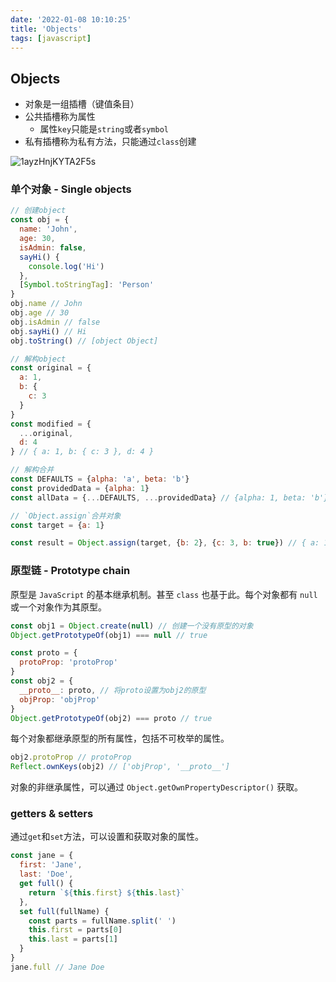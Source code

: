 ```yaml
---
date: '2022-01-08 10:10:25'
title: 'Objects'
tags: [javascript]
---
```


## Objects

- 对象是一组插槽（键值条目）
- 公共插槽称为属性
  - 属性`key`只能是`string`或者`symbol`
- 私有插槽称为私有方法，只能通过`class`创建

![1ayzHnjKYTA2F5s](https://s2.loli.net/2022/01/08/1ayzHnjKYTA2F5s.jpg)

### 单个对象 - Single objects

```js
// 创建object
const obj = {
  name: 'John',
  age: 30,
  isAdmin: false,
  sayHi() {
    console.log('Hi')
  },
  [Symbol.toStringTag]: 'Person'
}
obj.name // John
obj.age // 30
obj.isAdmin // false
obj.sayHi() // Hi
obj.toString() // [object Object]

// 解构object
const original = {
  a: 1,
  b: {
    c: 3
  }
}
const modified = {
  ...original,
  d: 4
} // { a: 1, b: { c: 3 }, d: 4 }

// 解构合并
const DEFAULTS = {alpha: 'a', beta: 'b'}
const providedData = {alpha: 1}
const allData = {...DEFAULTS, ...providedData} // {alpha: 1, beta: 'b'}

// `Object.assign`合并对象
const target = {a: 1}

const result = Object.assign(target, {b: 2}, {c: 3, b: true}) // { a: 1, b: true, c: 3 }
```

### 原型链 - Prototype chain

原型是 `JavaScript` 的基本继承机制。甚至 `class` 也基于此。每个对象都有 `null` 或一个对象作为其原型。

```js
const obj1 = Object.create(null) // 创建一个没有原型的对象
Object.getPrototypeOf(obj1) === null // true

const proto = {
  protoProp: 'protoProp'
}
const obj2 = {
  __proto__: proto, // 将proto设置为obj2的原型
  objProp: 'objProp'
}
Object.getPrototypeOf(obj2) === proto // true
```

每个对象都继承原型的所有属性，包括不可枚举的属性。

```js
obj2.protoProp // protoProp
Reflect.ownKeys(obj2) // ['objProp', '__proto__']
```

对象的非继承属性，可以通过 `Object.getOwnPropertyDescriptor()` 获取。

### getters & setters

通过`get`和`set`方法，可以设置和获取对象的属性。

```js
const jane = {
  first: 'Jane',
  last: 'Doe',
  get full() {
    return `${this.first} ${this.last}`
  },
  set full(fullName) {
    const parts = fullName.split(' ')
    this.first = parts[0]
    this.last = parts[1]
  }
}
jane.full // Jane Doe
```
